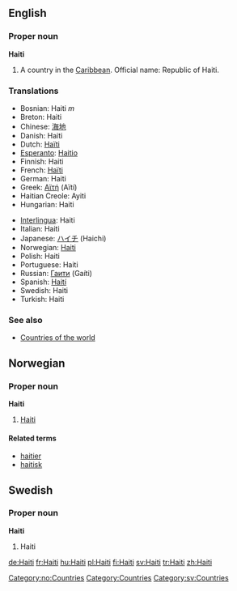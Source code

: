 ==English==

===Proper noun===
{{wikipedia}}
'''Haiti'''

# A country in the [[Caribbean]]. Official name: Republic of Haiti.

===Translations===
{{top}}
*Bosnian: Haiti ''m''
*Breton: Haiti
*Chinese: [[海地]]
*Danish: Haiti
*Dutch: [[Haïti]]
*[[Esperanto]]: [[Haitio]]
*Finnish: Haiti
*French: [[Haïti]]
*German: Haiti
*Greek: [[Αϊτή]] (Aïtí)
*Haitian Creole: Ayiti
*Hungarian: Haiti
{{mid}}
*[[Interlingua]]: Haiti
*Italian: Haiti
*Japanese: [[ハイチ]] (Haichi)
*Norwegian: [[#Norwegian|Haiti]]
*Polish: Haiti
*Portuguese: Haiti
*Russian: [[Гаити]] (Gaíti)
*Spanish: [[Haití]]
*Swedish: Haiti
*Turkish: Haiti
{{bottom}}

===See also===
* [[Countries of the world]]

==Norwegian==
===Proper noun===
[[Category:no:Countries]]
'''Haiti'''
#[[#English|Haiti]]
====Related terms====
*[[haitier]]
*[[haitisk]]

==Swedish==
===Proper noun===
'''Haiti'''
#Haiti

[[Category:Countries]]
[[Category:sv:Countries]]

[[de:Haiti]]
[[fr:Haiti]]
[[hu:Haiti]]
[[pl:Haiti]]
[[fi:Haiti]]
[[sv:Haiti]]
[[tr:Haiti]]
[[zh:Haiti]]